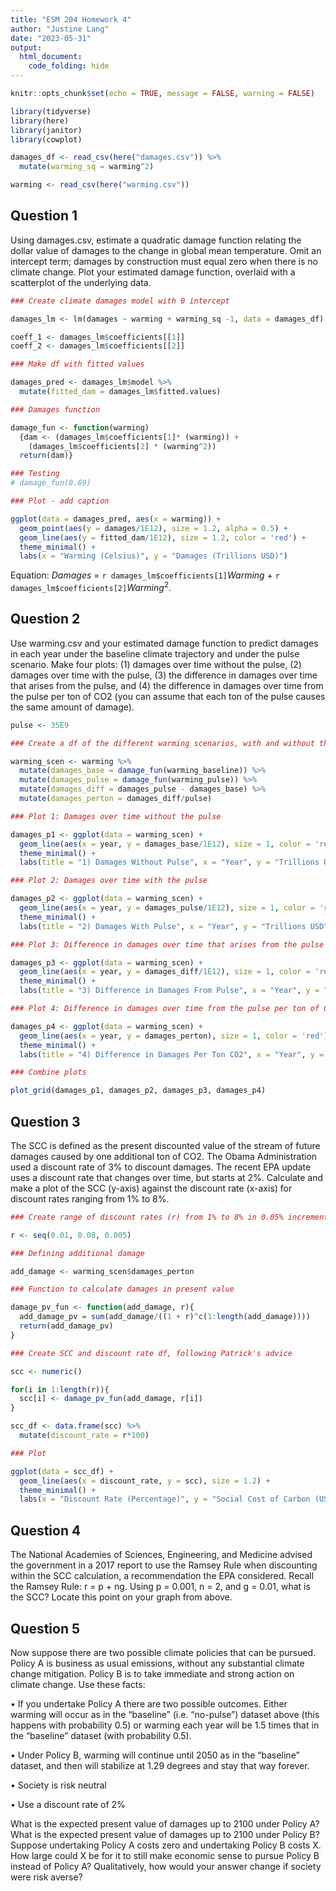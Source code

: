 ```yaml
---
title: "ESM 204 Homework 4"
author: "Justine Lang"
date: "2023-05-31"
output: 
  html_document: 
    code_folding: hide
---
```


```r
knitr::opts_chunk$set(echo = TRUE, message = FALSE, warning = FALSE)

library(tidyverse)
library(here)
library(janitor)
library(cowplot)
```

```r
damages_df <- read_csv(here("damages.csv")) %>% 
  mutate(warming_sq = warming^2)

warming <- read_csv(here("warming.csv"))
```


## Question 1

Using damages.csv, estimate a quadratic damage function relating the dollar value of damages to the change in global mean temperature. Omit an intercept term; damages by construction must equal zero when there is no climate change. Plot your estimated damage function, overlaid with a scatterplot of the underlying data.

```r
### Create climate damages model with 0 intercept 

damages_lm <- lm(damages ~ warming + warming_sq -1, data = damages_df)

coeff_1 <- damages_lm$coefficients[[1]]
coeff_2 <- damages_lm$coefficients[[2]]

### Make df with fitted values

damages_pred <- damages_lm$model %>% 
  mutate(fitted_dam = damages_lm$fitted.values)
```

```r
### Damages function

damage_fun <- function(warming)
  {dam <- (damages_lm$coefficients[1]* (warming)) +
    (damages_lm$coefficients[2] * (warming^2))
  return(dam)}

### Testing
# damage_fun(0.69)
```

```r

### Plot - add caption

ggplot(data = damages_pred, aes(x = warming)) + 
  geom_point(aes(y = damages/1E12), size = 1.2, alpha = 0.5) +
  geom_line(aes(y = fitted_dam/1E12), size = 1.2, color = 'red') +
  theme_minimal() + 
  labs(x = "Warming (Celsius)", y = "Damages (Trillions USD)")
```

Equation: $Damages$ = `r damages_lm$coefficients[1]`$Warming$ + `r damages_lm$coefficients[2]`$Warming^2$.
 

## Question 2 

Use warming.csv and your estimated damage function to predict damages in each year under the baseline climate trajectory and under the pulse scenario. Make four plots: (1) damages over time without the pulse, (2) damages over time with the pulse, (3) the difference in damages over time that arises from the pulse, and (4) the difference in damages over time from the pulse per ton of CO2 (you can assume that each ton of the pulse causes the same amount of damage).

```r
pulse <- 35E9
```

```r
### Create a df of the different warming scenarios, with and without the pulse

warming_scen <- warming %>% 
  mutate(damages_base = damage_fun(warming_baseline)) %>% 
  mutate(damages_pulse = damage_fun(warming_pulse)) %>%  
  mutate(damages_diff = damages_pulse - damages_base) %>%
  mutate(damages_perton = damages_diff/pulse)
```

```r
### Plot 1: Damages over time without the pulse

damages_p1 <- ggplot(data = warming_scen) +
  geom_line(aes(x = year, y = damages_base/1E12), size = 1, color = 'red') +
  theme_minimal() +
  labs(title = "1) Damages Without Pulse", x = "Year", y = "Trillions USD")

### Plot 2: Damages over time with the pulse

damages_p2 <- ggplot(data = warming_scen) +
  geom_line(aes(x = year, y = damages_pulse/1E12), size = 1, color = 'red') +
  theme_minimal() +
  labs(title = "2) Damages With Pulse", x = "Year", y = "Trillions USD")

### Plot 3: Difference in damages over time that arises from the pulse

damages_p3 <- ggplot(data = warming_scen) +
  geom_line(aes(x = year, y = damages_diff/1E12), size = 1, color = 'red') +
  theme_minimal() +
  labs(title = "3) Difference in Damages From Pulse", x = "Year", y = "Trillions USD")

### Plot 4: Difference in damages over time from the pulse per ton of CO2

damages_p4 <- ggplot(data = warming_scen) +
  geom_line(aes(x = year, y = damages_perton), size = 1, color = 'red') +
  theme_minimal() +
  labs(title = "4) Difference in Damages Per Ton CO2", x = "Year", y = "USD")

### Combine plots

plot_grid(damages_p1, damages_p2, damages_p3, damages_p4)
```



## Question 3

The SCC is defined as the present discounted value of the stream of future damages caused by one additional ton of CO2. The Obama Administration used a discount rate of 3% to discount damages. The recent EPA update uses a discount rate that changes over time, but starts at 2%. Calculate and make a plot of the SCC (y-axis) against the discount rate (x-axis) for discount rates ranging from 1% to 8%.

```r
### Create range of discount rates (r) from 1% to 8% in 0.05% increments

r <- seq(0.01, 0.08, 0.005)

### Defining additional damage

add_damage <- warming_scen$damages_perton

### Function to calculate damages in present value

damage_pv_fun <- function(add_damage, r){
  add_damage_pv = sum(add_damage/((1 + r)^c(1:length(add_damage))))
  return(add_damage_pv)
}
```

```r
### Create SCC and discount rate df, following Patrick's advice

scc <- numeric()

for(i in 1:length(r)){
  scc[i] <- damage_pv_fun(add_damage, r[i])
}

scc_df <- data.frame(scc) %>% 
  mutate(discount_rate = r*100)
```

```r
### Plot

ggplot(data = scc_df) +
  geom_line(aes(x = discount_rate, y = scc), size = 1.2) +
  theme_minimal() + 
  labs(x = "Discount Rate (Percentage)", y = "Social Cost of Carbon (USD/Ton)")
```



## Question 4

The National Academies of Sciences, Engineering, and Medicine advised the government in a 2017 report to use the Ramsey Rule when discounting within the SCC calculation, a recommendation the EPA considered. Recall the Ramsey Rule: r = p + ng. Using p = 0.001, n = 2, and g = 0.01, what is the SCC? Locate this point on your graph from above.


## Question 5

Now suppose there are two possible climate policies that can be pursued. Policy A is business as usual emissions, without any substantial climate change mitigation. Policy B is to take immediate and strong action on climate change. Use these facts:

• If you undertake Policy A there are two possible outcomes. Either warming will occur as in the "baseline" (i.e. "no-pulse") dataset above (this happens with probability 0.5) or warming each year will be 1.5 times that in the "baseline" dataset (with probability 0.5).

• Under Policy B, warming will continue until 2050 as in the "baseline" dataset, and then will stabilize at 1.29 degrees and stay that way forever.

• Society is risk neutral

• Use a discount rate of 2%

What is the expected present value of damages up to 2100 under Policy A? What is the expected present value of damages up to 2100 under Policy B? Suppose undertaking Policy A costs zero and undertaking Policy B costs X. How large could X be for it to still make economic sense to pursue Policy B instead of Policy A? Qualitatively, how would your answer change if society were risk averse?

























